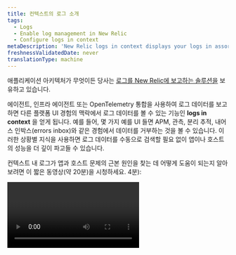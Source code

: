 ```yaml
---
title: 컨텍스트의 로그 소개
tags:
  - Logs
  - Enable log management in New Relic
  - Configure logs in context
metaDescription: 'New Relic logs in context displays your logs in assorted New Relic experiences, helping you more easily correlate and troubleshoot issues.'
freshnessValidatedDate: never
translationType: machine
---
```



애플리케이션 아키텍처가 무엇이든 당사는 [로그를 New Relic에 보고하는 솔루션을](/docs/logs/get-started/get-started-log-management#integrate-logs) 보유하고 있습니다.

<InlinePopover type="apm" />에이전트, 인프라 에이전트 또는 OpenTelemetry 통합을 사용하여 로그 데이터를 보고하면 다른 플랫폼 UI 경험의 맥락에서 로그 데이터를 볼 수 있는 기능인 <DNT>**logs in context**</DNT> 을 얻게 됩니다. 예를 들어, 몇 가지 예를 UI 들면 APM, 관측, 분리 추적, 내어스 인박스(errors inbox)와 같은 경험에서 데이터를 거부하는 것을 볼 수 있습니다. 이러한 상황별 지식을 사용하면 로그 데이터를 수동으로 검색할 필요 없이 앱이나 호스트의 성능을 더 깊이 파고들 수 있습니다.

컨텍스트 내 로그가 앱과 호스트 문제의 근본 원인을 찾는 데 어떻게 도움이 되는지 알아보려면 이 짧은 동영상(약 20분)을 시청하세요. 4분):

<Video id="g--qjF2wTxI" type="youtube" />

<Callout variant="tip">
  많은 로그가 있습니까? [최적화 및 관리 방법에 대한 자습서를](/docs/tutorial-large-logs/get-started-managing-large-logs/)확인하십시오.
</Callout>

## 플랫폼 전반에 걸친 문제의 근본 원인 확인 [#compatibility-requirements]

모든 애플리케이션 및 인프라 데이터를 단일 솔루션으로 통합하면 문제의 근본 원인을 더 빨리 파악할 수 있습니다. 컨텍스트에 로그인하면 의미 있는 패턴과 추세를 빠르게 확인할 수 있습니다.

플랫폼의 다른 부분에서 모든 로그의 범위를 좁히려고 추가 시간을 소비하지 마십시오. 대신 컨텍스트에서 로그를 활성화하여 문제를 식별하고 해결하는 데 필요한 정확한 로그 라인을 확인하십시오.

## 컨텍스트의 APM 로그인 [#apm-automatic]

우리의 <InlinePopover type="apm" />에이전트에는 로그 포워딩을 포함한 로그가 기본적으로 활성화되어 있습니다. 컨텍스트에서 <InlinePopover type="apm" />로그를 가져오고 사용하는 방법에 대한 자세한 내용은 [APM 로그를](/docs/apm/new-relic-apm/getting-started/get-started-logs-context) 참조하세요.

<img title="APM logs in context UI options" alt="Screenshot of APM Summary page with logs in context options" src={logsApmLogsinContextinUi} />

<figcaption>
  컨텍스트 내 자동 APM 로그를 사용하면 APM <DNT>**Summary**</DNT> 페이지에서 로그, 트레이스 및 오류를 모두 드릴다운할 수 있습니다.
</figcaption>

## 인프라 로그 [#infrastructure]

보고를 위해 <InlinePopover type="apm" />에이전트를 사용하는 것보다 더 강력한 대안으로 또는 APM 쿼리를 보완하기 위해 [우리의 에이전트 에이전트를 사용하여 쿼리를 전달할](/docs/logs/forward-logs/forward-your-logs-using-infrastructure-agent) 수 있습니다.

## 기타 로그 보고 옵션 [#other-options]

로그를 New Relic으로 전달하기 위한 추가 솔루션은 로그 [소개를](/docs/logs/get-started/get-started-log-management#integrate-logs) 참조하십시오.

<InstallFeedback />

## 다음은 뭐지? [#what-next]

APM 또는 인프라 모니터링을 위해 컨텍스트에서 로그를 설정한 후 New Relic UI에서 로깅 데이터를 최대한 활용하십시오.

* [로그 UI를](/docs/logs/log-management/ui-data/use-logs-ui)사용하여 플랫폼 전체에서 로깅 데이터를 탐색합니다.
* [APM UI](/docs/logs/log-management/ui-data/use-logs-ui/#links) 의 앱 성능 컨텍스트에서 로그를 확인합니다. [분산 추적](/docs/apm/distributed-tracing/ui-data/understand-use-distributed-tracing-data) , 스택 추적, 애플리케이션 로그 등으로 [오류](/docs/apm/apm-ui-pages/error-analytics/errors-page-find-fix-verify-problems/) 를 해결합니다.
* [경보](/docs/alerts-applied-intelligence/new-relic-alerts/alert-conditions/create-alert-conditions/)를 설정하십시오.
* [데이터를 조회](/docs/query-your-data/explore-query-data/get-started/introduction-querying-new-relic-data/) 하고 [대시보드를 작성](/docs/query-your-data/explore-query-data/dashboards/introduction-dashboards/)하십시오.